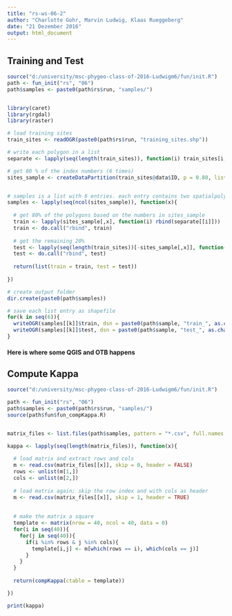 ```yaml
---
title: "rs-ws-06-2"
author: "Charlotte Gohr, Marvin Ludwig, Klaas Rueggeberg"
date: "21 Dezember 2016"
output: html_document
---
```


## Training and Test
```r
source("d:/university/msc-phygeo-class-of-2016-Ludwigm6/fun/init.R")
path <- fun_init("rs", "06")
path$samples <- paste0(path$rs$run, "samples/")


library(caret)
library(rgdal)
library(raster)

# load training sites 
train_sites <- readOGR(paste0(path$rs$run, "training_sites.shp"))

# write each polygon in a list
separate <- lapply(seq(length(train_sites)), function(i) train_sites[i,])

# get 80 % of the index numbers (6 times)
sites_sample <- createDataPartition(train_sites@data$ID, p = 0.80, list = FALSE, times = 6)


# samples is a list with 6 entries. each entry contains two spatialpolygondataframes: train and test
samples <- lapply(seq(ncol(sites_sample)), function(x){
  
  # get 80% of the polygons based on the numbers in sites_sample
  train <- lapply(sites_sample[,x], function(i) rbind(separate[[i]]))
  train <- do.call("rbind", train)
  
  # get the remaining 20%
  test <- lapply(seq(length(train_sites))[-sites_sample[,x]], function(j) rbind(separate[[j]]))
  test <- do.call("rbind", test)  
  
  return(list(train = train, test = test))
  
})

# create output folder
dir.create(paste0(path$samples))

# save each list entry as shapefile 
for(k in seq(6)){
  writeOGR(samples[[k]]$train, dsn = paste0(path$sample, "train_", as.character(k), ".shp"), driver = "ESRI Shapefile", layer = "train")
  writeOGR(samples[[k]]$test, dsn = paste0(path$sample, "test_", as.character(k), ".shp"), driver = "ESRI Shapefile", layer = "test")
}


```
#### Here is where some QGIS and OTB happens


## Compute Kappa
```r

source("d:/university/msc-phygeo-class-of-2016-Ludwigm6/fun/init.R")

path <- fun_init("rs", "06")
path$samples <- paste0(path$rs$run, "samples/")
source(path$fun$fun_compKappa.R)


matrix_files <- list.files(path$samples, pattern = "*.csv", full.names = TRUE)

kappa <- lapply(seq(length(matrix_files)), function(x){
  
  # load matrix and extract rows and cols
  m <- read.csv(matrix_files[[x]], skip = 0, header = FALSE)
  rows <- unlist(m[1,])
  cols <- unlist(m[2,])
  
  # load matrix again; skip the row index and with cols as header
  m <- read.csv(matrix_files[[x]], skip = 1, header = TRUE)
  
  
  # make the matrix a square
  template <- matrix(nrow = 40, ncol = 40, data = 0)
  for(i in seq(40)){
    for(j in seq(40)){
      if(i %in% rows & j %in% cols){
        template[i,j] <- m[which(rows == i), which(cols == j)]
      }
    }
  }
  
  return(compKappa(ctable = template))

})

print(kappa)

```